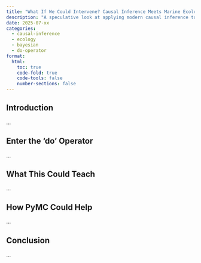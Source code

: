 ```yaml
---
title: "What If We Could Intervene? Causal Inference Meets Marine Ecology"
description: "A speculative look at applying modern causal inference tools to field ecology."
date: 2025-07-xx
categories:
  - causal-inference
  - ecology
  - bayesian
  - do-operator
format:
  html:
    toc: true
    code-fold: true
    code-tools: false
    number-sections: false
---
```


## Introduction
...

## Enter the 'do' Operator
...

## What This Could Teach
...

## How PyMC Could Help
...

## Conclusion
...

